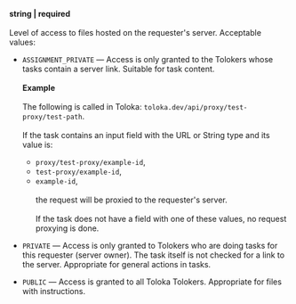 **string \| required**<br/><br/>Level of access to files hosted on the requester's server. Acceptable values:

- `ASSIGNMENT_PRIVATE` — Access is only granted to the Tolokers whose tasks contain a server link. Suitable for task content.<br/><br/>    **Example**<br/><br/>    The following is called in Toloka: `toloka.dev/api/proxy/test-proxy/test-path`.<br/><br/>    If the task contains an input field with the URL or String type and its value is:

    - `proxy/test-proxy/example-id`,
    - `test-proxy/example-id`,
    - `example-id`,<br/><br/>    the request will be proxied to the requester's server.<br/><br/>    If the task does not have a field with one of these values, no request proxying is done.

- `PRIVATE` — Access is only granted to Tolokers who are doing tasks for this requester (server owner). The task itself is not checked for a link to the server. Appropriate for general actions in tasks.

- `PUBLIC` — Access is granted to all Toloka Tolokers. Appropriate for files with instructions.
